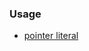 {{cpp/keyword/title|{{tt|nullptr}} {{mark since c++11}}}}
{{cpp/keyword/navbar}}

===Usage===
* [[cpp/language/nullptr|{{tt|nullptr}} pointer literal]]

{{langlinks|de|es|fr|it|ja|pt|ru|zh}}